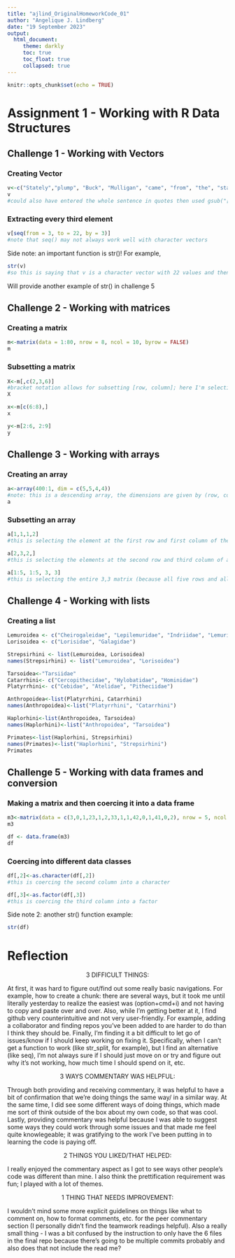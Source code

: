 ```yaml
---
title: "ajlind_OriginalHomeworkCode_01"
author: "Angelique J. Lindberg"
date: "19 September 2023"
output: 
  html_document:
     theme: darkly
     toc: true
     toc_float: true
     collapsed: true
---
```


```r
knitr::opts_chunk$set(echo = TRUE)
```

# Assignment 1 - Working with R Data Structures

## Challenge 1 - Working with Vectors

### Creating Vector

```r
v<-c("Stately","plump", "Buck", "Mulligan", "came", "from", "the", "stairhead", "bearing", "a", "bowl", "of", "lather", "on", "which", "a", "mirror", "and", "a", "razor", "lay", "crossed")
v
#could also have entered the whole sentence in quotes then used gsub("[[:punct:]]","",*string*)
```

### Extracting every third element

```r
v[seq(from = 3, to = 22, by = 3)]
#note that seq() may not always work well with character vectors
```

Side note: an important function is str()! For example,

```r
str(v)
#so this is saying that v is a character vector with 22 values and then it lists them
```
Will provide another example of str() in challenge 5

## Challenge 2 - Working with matrices

### Creating a matrix

```r
m<-matrix(data = 1:80, nrow = 8, ncol = 10, byrow = FALSE)
m
```

### Subsetting a matrix

```r
X<-m[,c(2,3,6)]
#bracket notation allows for subsetting [row, column]; here I'm selecting multiple columns by combining them with the c funcion
X
```

```r
x<-m[c(6:8),]
x
```

```r
y<-m[2:6, 2:9]
y
```

## Challenge 3 - Working with arrays

### Creating an array

```r
a<-array(400:1, dim = c(5,5,4,4))
#note: this is a descending array, the dimensions are given by (row, column, # of matrices) 
a
```

### Subsetting an array

```r
a[1,1,1,2]
#this is selecting the element at the first row and first column of the 1,2 array
```

```r
a[2,3,2,]
#this is selecting the elements at the second row and third column of all arrays that start with 2
```

```r
a[1:5, 1:5, 3, 3]
#this is selecting the entire 3,3 matrix (because all five rows and all five columns)
```

## Challenge 4 - Working with lists

### Creating a list

```r
Lemuroidea <- c("Cheirogaleidae", "Lepilemuridae", "Indriidae", "Lemuridae","Daubentoniidae")
Lorisoidea <- c("Lorisidae", "Galagidae")
```

```r
Strepsirhini <- list(Lemuroidea, Lorisoidea)
names(Strepsirhini) <- list("Lemuroidea", "Lorisoidea")
```

```r
Tarsoidea<-"Tarsiidae"
Catarrhini<- c("Cercopithecidae", "Hylobatidae", "Hominidae")
Platyrrhini<- c("Cebidae", "Atelidae", "Pitheciidae")
```

```r
Anthropoidea<-list(Platyrrhini, Catarrhini)
names(Anthropoidea)<-list("Platyrrhini", "Catarrhini")
```

```r
Haplorhini<-list(Anthropoidea, Tarsoidea)
names(Haplorhini)<-list("Anthropoidea", "Tarsoidea")
```

```r
Primates<-list(Haplorhini, Strepsirhini)
names(Primates)<-list("Haplorhini", "Strepsirhini")
Primates
```

## Challenge 5 - Working with data frames and conversion

### Making a matrix and then coercing it into a data frame
```r
m3<-matrix(data = c(3,0,1,23,1,2,33,1,1,42,0,1,41,0,2), nrow = 5, ncol = 3, byrow = TRUE)
m3
```

```r
df <- data.frame(m3)
df
```

### Coercing into different data classes
```r
df[,2]<-as.character(df[,2])
#this is coercing the second column into a character
```

```r
df[,3]<-as.factor(df[,3])
#this is coercing the third column into a factor
```

Side note 2: another str() function example:
```r
str(df)
```

# Reflection
<center>3 DIFFICULT THINGS:</center>
At first, it was hard to figure out/find out some really basic navigations. For example, how to create a chunk: there are several ways, but it took me until literally yesterday to realize the easiest was (option+cmd+i) and not having to copy and paste over and over. Also, while I'm getting better at it, I find github very counterintuitive and not very user-friendly. For example, adding a collaborator and finding repos you've been added to are harder to do than I think they should be. Finally, I'm finding it a bit difficult to let go of issues/know if I should keep working on fixing it. Specifically, when I can't get a function to work (like str_split, for example), but I find an alternative (like seq), I'm not always sure if I should just move on or try and figure out why it's not working, how much time I should spend on it, etc.

<center>3 WAYS COMMENTARY WAS HELPFUL:</center>
Through both providing and receiving commentary, it was helpful to have a bit of confirmation that we're doing things the same way/ in a similar way. At the same time, I did see some different ways of doing things, which made me sort of think outside of the box about my own code, so that was cool. Lastly, providing commentary was helpful because I was able to suggest some ways they could work through some issues and that made me feel quite knowlegeable; it was gratifying to the work I've been putting in to learning the code is paying off. 

<center>2 THINGS YOU LIKED/THAT HELPED:</center>
I really enjoyed the commentary aspect as I got to see ways other people's code was different than mine. I also think the prettification requirement was fun; I played with a lot of themes.  

<center>1 THING THAT NEEDS IMPROVEMENT:</center>
I wouldn't mind some more explicit guidelines on things like what to comment on, how to format comments, etc. for the peer commentary section (I personally didn't find the teamwork readings helpful). Also a really small thing - I was a bit confused by the instruction to only have the 6 files in the final repo because there's going to be multiple commits probably and also does that not include the read me?
